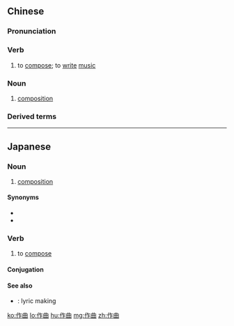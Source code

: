 ==Chinese==
{{zh-forms}}

===Pronunciation===
{{zh-pron
|m=zuòqǔ
|c=zok3 kuk1
|mn=chok-khek
|cat=v,n
}}

===Verb===
{{zh-verb}}

# {{lb|zh|music}} to [[compose]]; to [[write]] [[music]]

===Noun===
{{zh-noun}}

# {{lb|zh|music}} [[composition]]

===Derived terms===
{{zh-der|作曲家|作曲者}}

----

==Japanese==
{{ja-kanjitab|さく|k1=さっ|きょく|yomi=o}}

===Noun===
{{ja-noun|さっきょく}}

# {{lb|ja|music|sort=さっきょく}} [[composition]]

====Synonyms====
* {{ja-r|曲譜|きょくふ}}
* {{ja-r|楽曲|がっきょく}}

===Verb===
{{ja-verb-suru|tr=trans|さっきょく}}

# {{lb|ja|music|sort=さっきょく}} to [[compose]]

====Conjugation====
{{ja-suru|さっきょく}}

====See also====
* {{ja-r|作詞|さくし}}: lyric making

[[ko:作曲]]
[[lo:作曲]]
[[hu:作曲]]
[[mg:作曲]]
[[zh:作曲]]